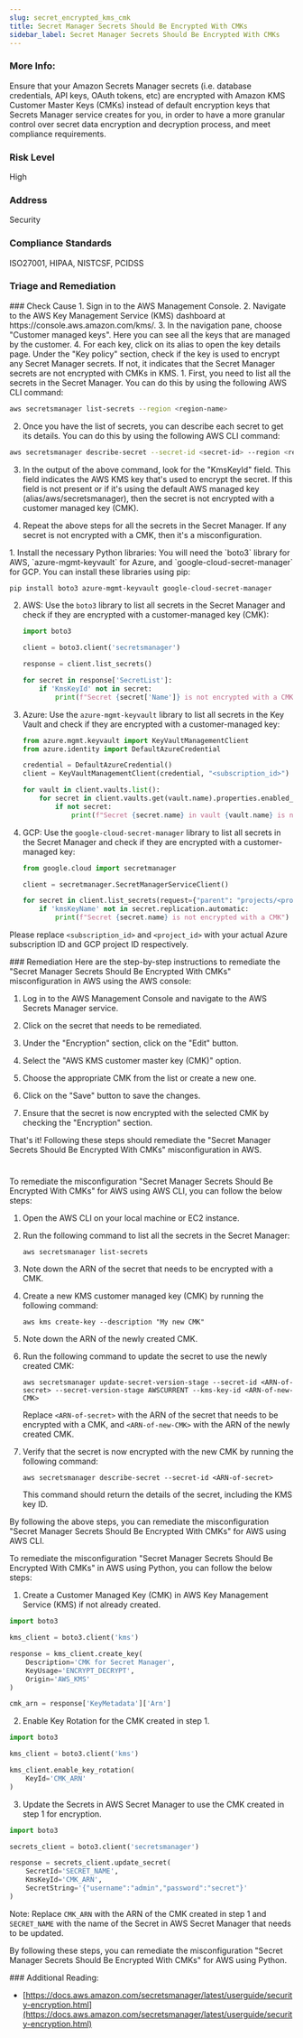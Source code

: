 ```yaml
---
slug: secret_encrypted_kms_cmk
title: Secret Manager Secrets Should Be Encrypted With CMKs
sidebar_label: Secret Manager Secrets Should Be Encrypted With CMKs
---
```


### More Info:

Ensure that your Amazon Secrets Manager secrets (i.e. database credentials, API keys, OAuth tokens, etc) are encrypted with Amazon KMS Customer Master Keys (CMKs) instead of default encryption keys that Secrets Manager service creates for you, in order to have a more granular control over secret data encryption and decryption process, and meet compliance requirements.

### Risk Level

High

### Address

Security

### Compliance Standards

ISO27001, HIPAA, NISTCSF, PCIDSS


### Triage and Remediation
<Tabs>

<Tab title='Cause'>
### Check Cause
<AccordionGroup>
<Accordion title='Using Console' defaultOpen='true'>
1. Sign in to the AWS Management Console.
2. Navigate to the AWS Key Management Service (KMS) dashboard at https://console.aws.amazon.com/kms/.
3. In the navigation pane, choose "Customer managed keys". Here you can see all the keys that are managed by the customer.
4. For each key, click on its alias to open the key details page. Under the "Key policy" section, check if the key is used to encrypt any Secret Manager secrets. If not, it indicates that the Secret Manager secrets are not encrypted with CMKs in KMS.
</Accordion>

<Accordion title='Using CLI'>
1. First, you need to list all the secrets in the Secret Manager. You can do this by using the following AWS CLI command:

```bash
aws secretsmanager list-secrets --region <region-name>
```

2. Once you have the list of secrets, you can describe each secret to get its details. You can do this by using the following AWS CLI command:

```bash
aws secretsmanager describe-secret --secret-id <secret-id> --region <region-name>
```

3. In the output of the above command, look for the "KmsKeyId" field. This field indicates the AWS KMS key that's used to encrypt the secret. If this field is not present or if it's using the default AWS managed key (alias/aws/secretsmanager), then the secret is not encrypted with a customer managed key (CMK).

4. Repeat the above steps for all the secrets in the Secret Manager. If any secret is not encrypted with a CMK, then it's a misconfiguration.
</Accordion>

<Accordion title='Using Python'>
1. Install the necessary Python libraries: You will need the `boto3` library for AWS, `azure-mgmt-keyvault` for Azure, and `google-cloud-secret-manager` for GCP. You can install these libraries using pip:

   ```bash
   pip install boto3 azure-mgmt-keyvault google-cloud-secret-manager
   ```

2. AWS: Use the `boto3` library to list all secrets in the Secret Manager and check if they are encrypted with a customer-managed key (CMK):

   ```python
   import boto3

   client = boto3.client('secretsmanager')

   response = client.list_secrets()

   for secret in response['SecretList']:
       if 'KmsKeyId' not in secret:
           print(f"Secret {secret['Name']} is not encrypted with a CMK")
   ```

3. Azure: Use the `azure-mgmt-keyvault` library to list all secrets in the Key Vault and check if they are encrypted with a customer-managed key:

   ```python
   from azure.mgmt.keyvault import KeyVaultManagementClient
   from azure.identity import DefaultAzureCredential

   credential = DefaultAzureCredential()
   client = KeyVaultManagementClient(credential, "<subscription_id>")

   for vault in client.vaults.list():
       for secret in client.vaults.get(vault.name).properties.enabled_for_disk_encryption:
           if not secret:
               print(f"Secret {secret.name} in vault {vault.name} is not encrypted with a CMK")
   ```

4. GCP: Use the `google-cloud-secret-manager` library to list all secrets in the Secret Manager and check if they are encrypted with a customer-managed key:

   ```python
   from google.cloud import secretmanager

   client = secretmanager.SecretManagerServiceClient()

   for secret in client.list_secrets(request={"parent": "projects/<project_id>"}):
       if 'kmsKeyName' not in secret.replication.automatic:
           print(f"Secret {secret.name} is not encrypted with a CMK")
   ```
   
Please replace `<subscription_id>` and `<project_id>` with your actual Azure subscription ID and GCP project ID respectively.
</Accordion>

</AccordionGroup>
</Tab>

<Tab title='Remediation'>
### Remediation

<AccordionGroup>
<Accordion title='Using Console' defaultOpen='true'>
Here are the step-by-step instructions to remediate the "Secret Manager Secrets Should Be Encrypted With CMKs" misconfiguration in AWS using the AWS console:

1. Log in to the AWS Management Console and navigate to the AWS Secrets Manager service.

2. Click on the secret that needs to be remediated.

3. Under the "Encryption" section, click on the "Edit" button.

4. Select the "AWS KMS customer master key (CMK)" option.

5. Choose the appropriate CMK from the list or create a new one.

6. Click on the "Save" button to save the changes.

7. Ensure that the secret is now encrypted with the selected CMK by checking the "Encryption" section.

That's it! Following these steps should remediate the "Secret Manager Secrets Should Be Encrypted With CMKs" misconfiguration in AWS.

#
</Accordion>

<Accordion title='Using CLI'>
To remediate the misconfiguration "Secret Manager Secrets Should Be Encrypted With CMKs" for AWS using AWS CLI, you can follow the below steps:

1. Open the AWS CLI on your local machine or EC2 instance.
2. Run the following command to list all the secrets in the Secret Manager:

   ```
   aws secretsmanager list-secrets
   ```

3. Note down the ARN of the secret that needs to be encrypted with a CMK.
4. Create a new KMS customer managed key (CMK) by running the following command:

   ```
   aws kms create-key --description "My new CMK"
   ```

5. Note down the ARN of the newly created CMK.
6. Run the following command to update the secret to use the newly created CMK:

   ```
   aws secretsmanager update-secret-version-stage --secret-id <ARN-of-secret> --secret-version-stage AWSCURRENT --kms-key-id <ARN-of-new-CMK>
   ```

   Replace `<ARN-of-secret>` with the ARN of the secret that needs to be encrypted with a CMK, and `<ARN-of-new-CMK>` with the ARN of the newly created CMK.

7. Verify that the secret is now encrypted with the new CMK by running the following command:

   ```
   aws secretsmanager describe-secret --secret-id <ARN-of-secret>
   ```

   This command should return the details of the secret, including the KMS key ID.

By following the above steps, you can remediate the misconfiguration "Secret Manager Secrets Should Be Encrypted With CMKs" for AWS using AWS CLI.
</Accordion>

<Accordion title='Using Python'>
To remediate the misconfiguration "Secret Manager Secrets Should Be Encrypted With CMKs" in AWS using Python, you can follow the below steps:

1. Create a Customer Managed Key (CMK) in AWS Key Management Service (KMS) if not already created.

```python
import boto3

kms_client = boto3.client('kms')

response = kms_client.create_key(
    Description='CMK for Secret Manager',
    KeyUsage='ENCRYPT_DECRYPT',
    Origin='AWS_KMS'
)

cmk_arn = response['KeyMetadata']['Arn']
```

2. Enable Key Rotation for the CMK created in step 1.

```python
import boto3

kms_client = boto3.client('kms')

kms_client.enable_key_rotation(
    KeyId='CMK_ARN'
)
```

3. Update the Secrets in AWS Secret Manager to use the CMK created in step 1 for encryption.

```python
import boto3

secrets_client = boto3.client('secretsmanager')

response = secrets_client.update_secret(
    SecretId='SECRET_NAME',
    KmsKeyId='CMK_ARN',
    SecretString='{"username":"admin","password":"secret"}'
)
```

Note: Replace `CMK_ARN` with the ARN of the CMK created in step 1 and `SECRET_NAME` with the name of the Secret in AWS Secret Manager that needs to be updated.

By following these steps, you can remediate the misconfiguration "Secret Manager Secrets Should Be Encrypted With CMKs" for AWS using Python.
</Accordion>

</AccordionGroup>
</Tab>
</Tabs>
### Additional Reading:

- [https://docs.aws.amazon.com/secretsmanager/latest/userguide/security-encryption.html](https://docs.aws.amazon.com/secretsmanager/latest/userguide/security-encryption.html) 

